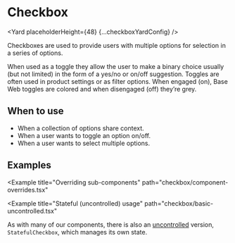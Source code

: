 




# Checkbox

<Yard placeholderHeight={48} {...checkboxYardConfig} />

Checkboxes are used to provide users with multiple options for selection in a series of options.

When used as a toggle they allow the user to make a binary choice usually (but not limited) in
the form of a yes/no or on/off suggestion. Toggles are often used in product settings or as filter
options. When engaged (on), Base Web toggles are colored and when disengaged (off) they’re grey.

## When to use

- When a collection of options share context.
- When a user wants to toggle an option on/off.
- When a user wants to select multiple options.

## Examples

<Example title="Basic usage" path="checkbox/basic-controlled.tsx">
  <Basic />
</Example>

<Example title="Multiple lines" path="checkbox/multiline.tsx">
  <Multiline />
</Example>

<Example title="Error state" path="checkbox/error.tsx">
  <Error />
</Example>

<Example title="Indeterminate state" path="checkbox/indeterminate.tsx">
  <Indeterminate />
</Example>

<Example title="Disabled state" path="checkbox/disabled.tsx">
  <Disabled />
</Example>

<Example title="Alignments" path="checkbox/alignment.tsx">
  <Alignment />
</Example>

<Example title="Overriding styles" path="checkbox/overrides.tsx">
  <Customization />
</Example>

<Example
  title="Overriding sub-components"
  path="checkbox/component-overrides.tsx"
>
  <ComponentOverrides />
</Example>

<Example title="Focus and ref" path="checkbox/focus.tsx">
  <Focus />
</Example>

<Example title="As a toggle" path="checkbox/toggle.tsx">
  <Toggle />
</Example>

<Example
  title="Stateful (uncontrolled) usage"
  path="checkbox/basic-uncontrolled.tsx"
>
  <Uncontrolled />
</Example>

As with many of our components, there is also an [uncontrolled](https://reactjs.org/docs/uncontrolled-components.html) version, `StatefulCheckbox`, which manages its own state.

<Exports
  component={CheckboxExports}
  title="Checkbox exports"
  path="baseui/checkbox"
/>

